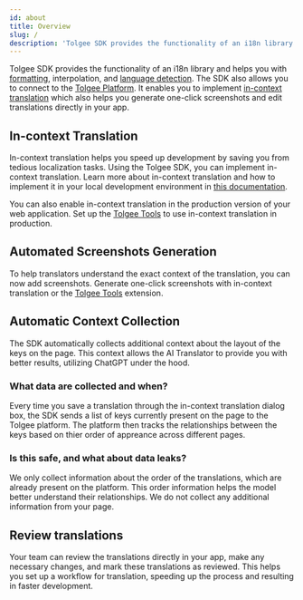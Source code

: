 ```yaml
---
id: about
title: Overview
slug: /
description: 'Tolgee SDK provides the functionality of an i18n library and helps you with formatting, interpolation, or language detection. '
---
```



Tolgee SDK provides the functionality of an i18n library and helps you with [formatting](./formatting), interpolation, and [language detection](./language#language-detection).
The SDK also allows you to connect to the [Tolgee Platform](../platform/). It enables you to implement [in-context translation](./in-context) which also helps you generate one-click screenshots and edit translations directly in your app.

## In-context Translation

In-context translation helps you speed up development by saving you from tedious localization tasks. Using the Tolgee SDK, you can implement in-context translation. Learn more about in-context translation and how to implement it in your local development environment in [this documentation](./in-context).

<ScreenRecording>
  <source src="/in-context.mov"></source>
</ScreenRecording>

You can also enable in-context translation in the production version of your web application. Set up the [Tolgee Tools](https://chrome.google.com/webstore/detail/tolgee-tools/hacnbapajkkfohnonhbmegojnddagfnj) to use in-context translation in production.

<ScreenRecording>
  <source src="/in-context-production.mov"></source>
</ScreenRecording>

## Automated Screenshots Generation

To help translators understand the exact context of the translation, you can now add screenshots. Generate one-click screenshots with in-context translation or the [Tolgee Tools](https://chrome.google.com/webstore/detail/tolgee-tools/hacnbapajkkfohnonhbmegojnddagfnj) extension.

<ScreenRecording>
  <source src="/in-context-screenshot.mov"></source>
</ScreenRecording>

## Automatic Context Collection

The SDK automatically collects additional context about the layout of the keys on the page. This context allows the AI Translator to provide you with better results, utilizing ChatGPT under the hood.

### What data are collected and when?

Every time you save a translation through the in-context translation dialog box, the SDK sends a list of keys currently present on the page to the Tolgee platform. The platform then tracks the relationships between the keys based on thier order of appreance across different pages.

### Is this safe, and what about data leaks?

We only collect information about the order of the translations, which are already present on the platform. This order information helps the model better understand their relationships. We do not collect any additional information from your page.

## Review translations

Your team can review the translations directly in your app, make any necessary changes, and mark these translations as reviewed. This helps you set up a workflow for translation, speeding up the process and resulting in faster development.

<ScreenRecording>
  <source src="/in-context-review.mov"></source>
</ScreenRecording>
